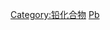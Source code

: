 {{Commonscat|Organolead compounds}}

{{catmore}}
[[Category:铅化合物|Category:铅化合物]]
[[Category:有機金屬化合物|Pb]]